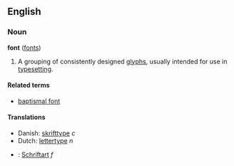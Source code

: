 ==English==
===Noun===
'''font''' ([[fonts]])

# A grouping of consistently designed [[glyph]]s, usually intended for use in [[typeset]]ting.

====Related terms====
*[[baptismal font]]

====Translations====
*Danish: [[skrifttype]] ''c''
*Dutch: [[lettertype]] ''n''
*{{msg:de}}: [[Schriftart]] ''f''